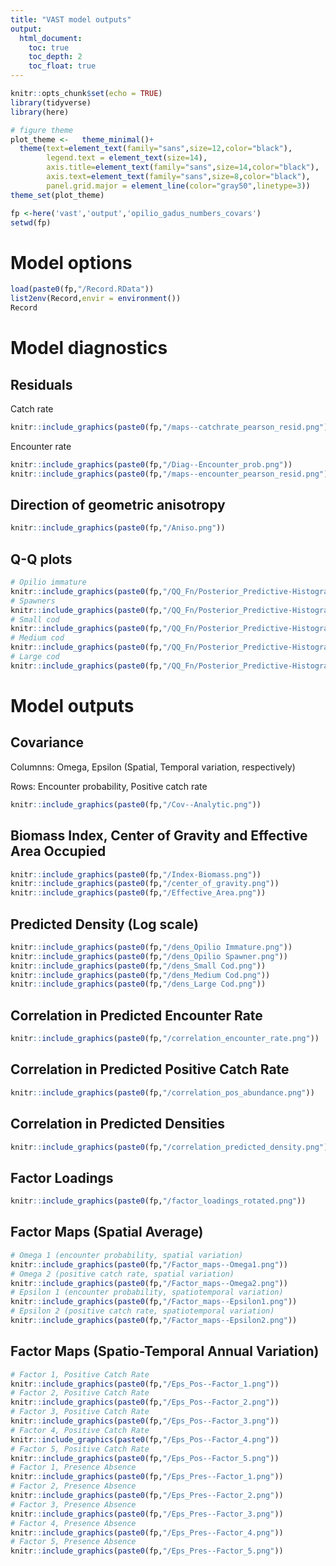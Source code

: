 ```yaml
---
title: "VAST model outputs"
output: 
  html_document:
    toc: true
    toc_depth: 2
    toc_float: true
---
```


```r
knitr::opts_chunk$set(echo = TRUE)
library(tidyverse)
library(here)

# figure theme
plot_theme <-   theme_minimal()+
  theme(text=element_text(family="sans",size=12,color="black"),
        legend.text = element_text(size=14),
        axis.title=element_text(family="sans",size=14,color="black"),
        axis.text=element_text(family="sans",size=8,color="black"),
        panel.grid.major = element_line(color="gray50",linetype=3))
theme_set(plot_theme)
```

```r
fp <-here('vast','output','opilio_gadus_numbers_covars')
setwd(fp)
```

# Model options
```r
load(paste0(fp,"/Record.RData"))
list2env(Record,envir = environment())
Record
```


# Model diagnostics

## Residuals

Catch rate

```r
knitr::include_graphics(paste0(fp,"/maps--catchrate_pearson_resid.png"))
```

Encounter rate

```r
knitr::include_graphics(paste0(fp,"/Diag--Encounter_prob.png"))
knitr::include_graphics(paste0(fp,"/maps--encounter_pearson_resid.png"))
```

## Direction of geometric anisotropy

```r
knitr::include_graphics(paste0(fp,"/Aniso.png"))
```

## Q-Q plots

```r
# Opilio immature
knitr::include_graphics(paste0(fp,"/QQ_Fn/Posterior_Predictive-Histogram-1.jpg"))
# Spawners
knitr::include_graphics(paste0(fp,"/QQ_Fn/Posterior_Predictive-Histogram-2.jpg"))
# Small cod
knitr::include_graphics(paste0(fp,"/QQ_Fn/Posterior_Predictive-Histogram-3.jpg"))
# Medium cod
knitr::include_graphics(paste0(fp,"/QQ_Fn/Posterior_Predictive-Histogram-4.jpg"))
# Large cod
knitr::include_graphics(paste0(fp,"/QQ_Fn/Posterior_Predictive-Histogram-5.jpg"))
```

# Model outputs

## Covariance

Columnns: Omega, Epsilon (Spatial, Temporal variation, respectively)

Rows: Encounter probability, Positive catch rate

```r
knitr::include_graphics(paste0(fp,"/Cov--Analytic.png"))
```

## Biomass Index, Center of Gravity and Effective Area Occupied

```r
knitr::include_graphics(paste0(fp,"/Index-Biomass.png"))
knitr::include_graphics(paste0(fp,"/center_of_gravity.png"))
knitr::include_graphics(paste0(fp,"/Effective_Area.png"))
```

## Predicted Density (Log scale)

```r
knitr::include_graphics(paste0(fp,"/dens_Opilio Immature.png"))
knitr::include_graphics(paste0(fp,"/dens_Opilio Spawner.png"))
knitr::include_graphics(paste0(fp,"/dens_Small Cod.png"))
knitr::include_graphics(paste0(fp,"/dens_Medium Cod.png"))
knitr::include_graphics(paste0(fp,"/dens_Large Cod.png"))
```

## Correlation in Predicted Encounter Rate

```r
knitr::include_graphics(paste0(fp,"/correlation_encounter_rate.png"))
```

## Correlation in Predicted Positive Catch Rate

```r
knitr::include_graphics(paste0(fp,"/correlation_pos_abundance.png"))
```

## Correlation in Predicted Densities

```r
knitr::include_graphics(paste0(fp,"/correlation_predicted_density.png"))
```

## Factor Loadings

```r
knitr::include_graphics(paste0(fp,"/factor_loadings_rotated.png"))
```

## Factor Maps (Spatial Average)

```r

# Omega 1 (encounter probability, spatial variation)
knitr::include_graphics(paste0(fp,"/Factor_maps--Omega1.png"))
# Omega 2 (positive catch rate, spatial variation)
knitr::include_graphics(paste0(fp,"/Factor_maps--Omega2.png"))
# Epsilon 1 (encounter probability, spatiotemporal variation)
knitr::include_graphics(paste0(fp,"/Factor_maps--Epsilon1.png"))
# Epsilon 2 (positive catch rate, spatiotemporal variation)
knitr::include_graphics(paste0(fp,"/Factor_maps--Epsilon2.png"))
```


## Factor Maps (Spatio-Temporal Annual Variation)
```r
# Factor 1, Positive Catch Rate
knitr::include_graphics(paste0(fp,"/Eps_Pos--Factor_1.png"))
# Factor 2, Positive Catch Rate
knitr::include_graphics(paste0(fp,"/Eps_Pos--Factor_2.png"))
# Factor 3, Positive Catch Rate
knitr::include_graphics(paste0(fp,"/Eps_Pos--Factor_3.png"))
# Factor 4, Positive Catch Rate
knitr::include_graphics(paste0(fp,"/Eps_Pos--Factor_4.png"))
# Factor 5, Positive Catch Rate
knitr::include_graphics(paste0(fp,"/Eps_Pos--Factor_5.png"))
# Factor 1, Presence Absence
knitr::include_graphics(paste0(fp,"/Eps_Pres--Factor_1.png"))
# Factor 2, Presence Absence
knitr::include_graphics(paste0(fp,"/Eps_Pres--Factor_2.png"))
# Factor 3, Presence Absence
knitr::include_graphics(paste0(fp,"/Eps_Pres--Factor_3.png"))
# Factor 4, Presence Absence
knitr::include_graphics(paste0(fp,"/Eps_Pres--Factor_4.png"))
# Factor 5, Presence Absence
knitr::include_graphics(paste0(fp,"/Eps_Pres--Factor_5.png"))
```


